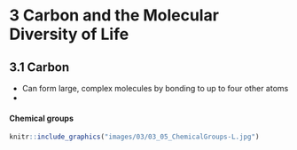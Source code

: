 # **3** Carbon and the Molecular Diversity of Life {#carbon}

## **3.1** Carbon
- Can form large, complex molecules by bonding to up to four other atoms
-

#### Chemical groups

```r
knitr::include_graphics("images/03/03_05_ChemicalGroups-L.jpg")
```
